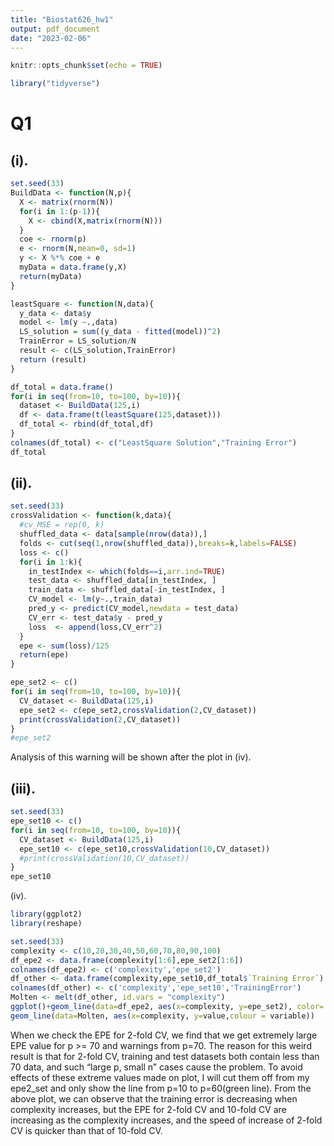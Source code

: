 ```yaml
---
title: "Biostat626_hw1"
output: pdf_document
date: "2023-02-06"
---
```


```r
knitr::opts_chunk$set(echo = TRUE)
```

```r
library("tidyverse")
```

# Q1
## (i).
```r
set.seed(33)
BuildData <- function(N,p){
  X <- matrix(rnorm(N))
  for(i in 1:(p-1)){
    X <- cbind(X,matrix(rnorm(N)))
  }
  coe <- rnorm(p)
  e <- rnorm(N,mean=0, sd=1)
  y <- X %*% coe + e
  myData = data.frame(y,X)
  return(myData)
}

leastSquare <- function(N,data){
  y_data <- data$y
  model <- lm(y ~.,data)
  LS_solution = sum((y_data - fitted(model))^2)
  TrainError = LS_solution/N
  result <- c(LS_solution,TrainError)
  return (result)
}

df_total = data.frame()
for(i in seq(from=10, to=100, by=10)){
  dataset <- BuildData(125,i)
  df <- data.frame(t(leastSquare(125,dataset)))
  df_total <- rbind(df_total,df)
}
colnames(df_total) <- c("LeastSquare Solution","Training Error")
df_total
```

## (ii).
```r
set.seed(33)
crossValidation <- function(k,data){
  #cv_MSE = rep(0, k)
  shuffled_data <- data[sample(nrow(data)),]
  folds <- cut(seq(1,nrow(shuffled_data)),breaks=k,labels=FALSE)
  loss <- c()
  for(i in 1:k){
    in_testIndex <- which(folds==i,arr.ind=TRUE)
    test_data <- shuffled_data[in_testIndex, ]
    train_data <- shuffled_data[-in_testIndex, ]
    CV_model <- lm(y~.,train_data)
    pred_y <- predict(CV_model,newdata = test_data)
    CV_err <- test_data$y - pred_y
    loss  <- append(loss,CV_err^2) 
  }
  epe <- sum(loss)/125
  return(epe)
}

epe_set2 <- c()
for(i in seq(from=10, to=100, by=10)){
  CV_dataset <- BuildData(125,i)
  epe_set2 <- c(epe_set2,crossValidation(2,CV_dataset))
  print(crossValidation(2,CV_dataset))
}
#epe_set2
```
Analysis of this warning will be shown after the plot in (iv).

## (iii).
```r
set.seed(33)
epe_set10 <- c()
for(i in seq(from=10, to=100, by=10)){
  CV_dataset <- BuildData(125,i)
  epe_set10 <- c(epe_set10,crossValidation(10,CV_dataset))
  #print(crossValidation(10,CV_dataset))
}
epe_set10
```
(iv).
```r
library(ggplot2)
library(reshape)
```

```r
set.seed(33)
complexity <- c(10,20,30,40,50,60,70,80,90,100)
df_epe2 <- data.frame(complexity[1:6],epe_set2[1:6])
colnames(df_epe2) <- c('complexity','epe_set2')
df_other <- data.frame(complexity,epe_set10,df_total$`Training Error`)
colnames(df_other) <- c('complexity','epe_set10','TrainingError')
Molten <- melt(df_other, id.vars = "complexity")
ggplot()+geom_line(data=df_epe2, aes(x=complexity, y=epe_set2), color='green') + 
geom_line(data=Molten, aes(x=complexity, y=value,colour = variable))

```
When we check the EPE for 2-fold CV, we find that we get extremely large EPE value for  p >= 70 and warnings from p=70. The reason for this weird result is that for 2-fold CV, training and test datasets both contain less than 70 data, and such "large p, small n" cases cause the problem. To avoid effects of these extreme values made on plot, I will cut them off from my epe2_set and only show the line from p=10 to p=60(green line).
From the above plot, we can observe that the training error is decreasing when complexity increases, but the EPE for 2-fold CV and 10-fold CV are increasing as the complexity increases, and the speed of increase of 2-fold CV is quicker than that of 10-fold CV.